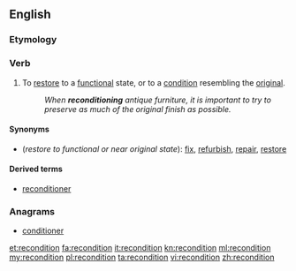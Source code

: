 ==English==

===Etymology===

{{prefix|re|condition}}

===Verb===
{{en-verb}}

# To [[restore]] to a [[functional]] state, or to a [[condition]] resembling the [[original]].
#: ''When '''reconditioning''' antique furniture, it is important to try to preserve as much of the original finish as possible.''

====Synonyms====
*(''restore to functional or near original state''): [[fix]], [[refurbish]], [[repair]], [[restore]]

====Derived terms====
* [[reconditioner]]

===Anagrams===
* [[conditioner#English|conditioner]]

[[et:recondition]]
[[fa:recondition]]
[[it:recondition]]
[[kn:recondition]]
[[ml:recondition]]
[[my:recondition]]
[[pl:recondition]]
[[ta:recondition]]
[[vi:recondition]]
[[zh:recondition]]